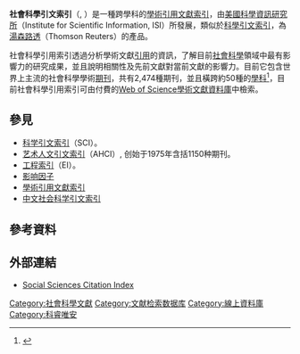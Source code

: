 '''社會科學引文索引'''（{{lang|en|Social Sciences Citation Index}}, {{lang|en|'''SSCI'''}}）是一種跨學科的[[學術引用文獻索引|學術引用文獻索引]]，由[[美國科學資訊研究所|美國科學資訊研究所]]（Institute for Scientific Information, ISI）所發展，類似於[[科學引文索引|科學引文索引]]，為[[湯森路透|湯森路透]]（Thomson Reuters）的產品。

社會科學引用索引透過分析學術文獻[[引用|引用]]的資訊，了解目前[[社會科學|社會科學]]領域中最有影響力的研究成果，並且說明相關性及先前文獻對當前文獻的影響力。目前它包含世界上主流的社會科學學術[[期刊|期刊]]，共有2,474種期刊，並且橫跨約50種的[[学术领域大纲|學科]]<ref>{{Cite web|title=Social Sciences Citation Index|url=http://thomsonreuters.com/products_services/science/science_products/a-z/social_sciences_citation_index/|accessdate=2020-09-30|publisher=Thomson Reuters|archiveurl=https://web.archive.org/web/20130504094724/http://thomsonreuters.com/products_services/science/science_products/a-z/social_sciences_citation_index/|archivedate=2013-05-04|dead-url=yes}}</ref>，目前社會科學引用索引可由付費的[[Web_of_Science|Web of Science]][[學術文獻資料庫|學術文獻資料庫]]中檢索。

==參見==
* [[科学引文索引|科学引文索引]]（SCI）。
* [[艺术人文引文索引|艺术人文引文索引]]（AHCI）, 创始于1975年含括1150种期刊。
* [[工程索引|工程索引]]（EI）。
* [[影响因子|影响因子]]
*[[學術引用文獻索引|學術引用文獻索引]]
*[[中文社会科学引文索引|中文社会科学引文索引]]

==參考資料==
{{reflist}}

==外部連結==
* [https://clarivate.com/webofsciencegroup/solutions/webofscience-ssci/ Social Sciences Citation Index] {{Wayback|url=https://clarivate.com/webofsciencegroup/solutions/webofscience-ssci/ |date=20211206060334 }}

{{Thomson Reuters}}

[[Category:社會科學文獻|Category:社會科學文獻]]
[[Category:文献检索数据库|Category:文献检索数据库]]
[[Category:線上資料庫|Category:線上資料庫]]
[[Category:科睿唯安|Category:科睿唯安]]